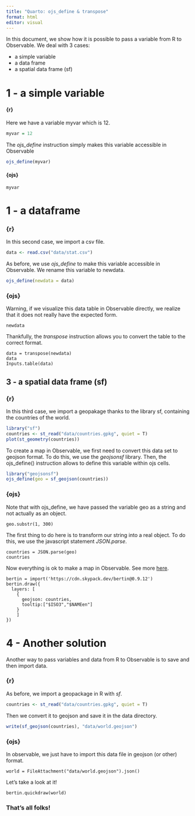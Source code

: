 ```yaml
---
title: "Quarto: ojs_define & transpose"
format: html
editor: visual
---
```


In this document, we show how it is possible to pass a variable from R to Observable. We deal with 3 cases:

-   a simple variable
-   a data frame
-   a spatial data frame (sf)

# 1 - a simple variable

#### {r}

Here we have a variable myvar which is 12.

```r
myvar = 12
```

The *ojs_define* instruction simply makes this variable accessible in Observable

```r
ojs_define(myvar)
```

#### {ojs}

```ojs
myvar
```

# 1 - a dataframe

### {r}

In this second case, we import a csv file.

```r
data <- read.csv("data/stat.csv")
```

As before, we use *ojs_define* to make this variable accessible in Observable. We rename this variable to newdata.

```r
ojs_define(newdata = data)
```

### {ojs}

Warning, if we visualize this data table in Observable directly, we realize that it does not really have the expected form.

```ojs
newdata
```

Thankfully, the *transpose* instruction allows you to convert the table to the correct format.

```ojs
data = transpose(newdata)
data
Inputs.table(data)
```

## 3 - a spatial data frame (sf)

### {r}

In this third case, we import a geopakage thanks to the library sf, containing the countries of the world.

```r
library("sf")
countries <- st_read("data/countries.gpkg", quiet = T)
plot(st_geometry(countries))
```

To create a map in Observable, we first need to convert this data set to geojson format. To do this, we use the *geojsonsf* library. Then, the ojs_define() instruction allows to define this variable within ojs cells.

```r
library("geojsonsf")
ojs_define(geo = sf_geojson(countries))
```

### {ojs}

Note that with ojs_define, we have passed the variable geo as a string and not actually as an object.

```ojs
geo.substr(1, 300)
```

The first thing to do here is to transform our string into a real object. To do this, we use the javascript statement *JSON.parse*.

```ojs
countries = JSON.parse(geo) 
countries
```

Now everything is ok to make a map in Observable. See more [here](https://observablehq.com/@neocartocnrs/hello-bertin-js?collection=@neocartocnrs/bertin).

```ojs
bertin = import('https://cdn.skypack.dev/bertin@0.9.12')
bertin.draw({
  layers: [
    {
      geojson: countries,
      tooltip:["$ISO3","$NAMEen"]
    }
    ]
})
```

# 4 - Another solution

Another way to pass variables and data from R to Observable is to save and then import data.

### {r}

As before, we import a geopackage in R with *sf*.

```r
countries <- st_read("data/countries.gpkg", quiet = T)
```

Then we convert it to geojson and save it in the data directory.

```r
write(sf_geojson(countries), "data/world.geojson")
```

### {ojs}

In observable, we just have to import this data file in geojson (or other) format.

```ojs
world = FileAttachment("data/world.geojson").json()
```

Let's take a look at it!

```ojs
bertin.quickdraw(world)
```

### That's all folks!
